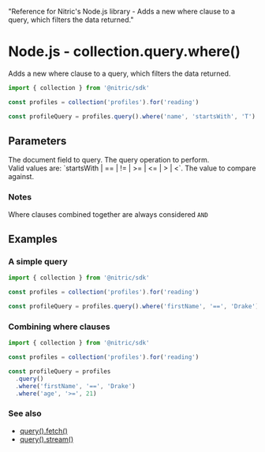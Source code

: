   "Reference for Nitric's Node.js library - Adds a new where clause to a query, which filters the data returned."

# Node.js - collection.query.where()

Adds a new where clause to a query, which filters the data returned.

```javascript
import { collection } from '@nitric/sdk'

const profiles = collection('profiles').for('reading')

const profileQuery = profiles.query().where('name', 'startsWith', 'T')
```

## Parameters

<Properties>
  <Property name="field" required type="string">
    The document field to query.
  </Property>
  <Property name="operation" required type="string">
    The query operation to perform.<br />
    Valid values are: `startsWith | == | != | >= | <= | > | <`.
  </Property>
  <Property name="value" required type="string or number">
    The value to compare against.
  </Property>
</Properties>

### Notes

Where clauses combined together are always considered `AND`

## Examples

### A simple query

```javascript
import { collection } from '@nitric/sdk'

const profiles = collection('profiles').for('reading')

const profileQuery = profiles.query().where('firstName', '==', 'Drake')
```

### Combining where clauses

```javascript
import { collection } from '@nitric/sdk'

const profiles = collection('profiles').for('reading')

const profileQuery = profiles
  .query()
  .where('firstName', '==', 'Drake')
  .where('age', '>=', 21)
```

### See also

- [query().fetch()](./collection-query-fetch)
- [query().stream()](./collection-query-stream)
